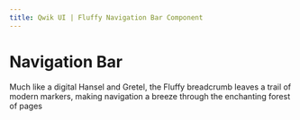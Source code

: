 ```yaml
---
title: Qwik UI | Fluffy Navigation Bar Component
---
```



# Navigation Bar

Much like a digital Hansel and Gretel, the Fluffy breadcrumb leaves a trail of modern markers, making navigation a breeze through the enchanting forest of pages
<br/>
<StatusBanner status={statusByComponent.fluffy.Accordion}/> 
 